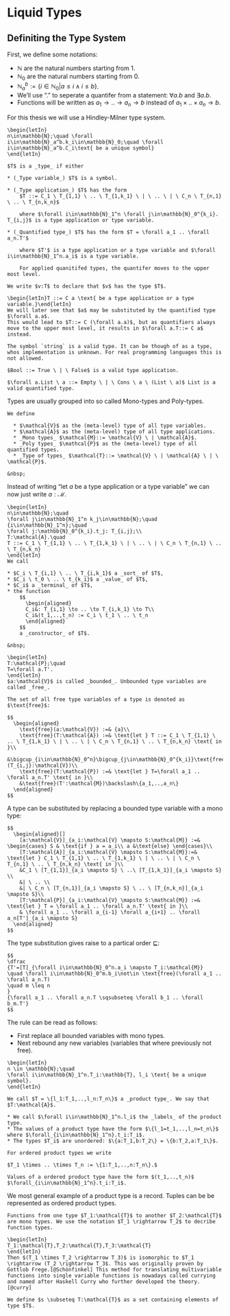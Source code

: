 \setcounter{section}{2}

# Liquid Types

## Definiting the Type System

First, we define some notations:

* $\mathbb{N}$ are the natural numbers starting from $1$.
* $\mathbb{N}_0$ are the natural numbers starting from $0$.
* $\mathbb{N}_a^b:=\{i\in \mathbb{N}_0 | a \leq i \land i \leq b\}$.
* We'll use "$.$" to seperate a quantifer from a statement: $\forall a . b$ and $\exists a . b$.
* Functions will be written as $a_1 \to .. \to a_n \to b$ instead of $a_1 \times .. \times a_n \to b$.

For this thesis we will use a Hindley-Milner type system.

```block2
\begin{letIn}
n\in\mathbb{N};\quad \forall i\in\mathbb{N}_a^b.k_i\in\mathbb{N}_0;\quad \forall i\in\mathbb{N}_a^b.C_i\text{ be a unique symbol}
\end{letIn}

$T$ is a _type_ if either

* (_Type variable_) $T$ is a symbol.

* (_Type application_) $T$ has the form
    $T ::= C_1 \ T_{1,1} \ .. \ T_{1,k_1} \ | \ .. \ | \ C_n \ T_{n,1} \ .. \ T_{n,k_n}$
    
    where $\forall i\in\mathbb{N}_1^n \forall j\in\mathbb{N}_0^{k_i}. T_{i,j}$ is a type application or type variable.

* (_Quantified type_) $T$ has the form $T = \forall a_1 .. \forall a_n.T'$

    where $T'$ is a type application or a type variable and $\forall i\in\mathbb{N}_1^n.a_i$ is a type variable.
    
    For applied quanitifed types, the quantifer moves to the upper most level.

We write $v:T$ to declare that $v$ has the type $T$.
```

```block2
\begin{letIn}T ::= C a \text{ be a type application or a type variable.}\end{letIn}
We will later see that $a$ may be substituted by the quantified type $\forall a.a$.
This would lead to $T::= C (\forall a.a)$, but as quantifiers always move to the upper most level, it results in $\forall a.T::= C a$ instead.
```

```block2
The symbol `string` is a valid type. It can be though of as a type, whos implementation is unknown. For real programming languages this is not allowed.
```

```block2
$Bool ::= True \ | \ False$ is a valid type application.

$\forall a.List \ a ::= Empty \ | \ Cons \ a \ (List \ a)$ List is a valid quantified type.
```

Types are usually grouped into so called Mono-types and Poly-types.

```definition
We define

  * $\mathcal{V}$ as the (meta-level) type of all type variables.
  * $\mathcal{A}$ as the (meta-level) type of all type applications.
  * _Mono types_ $\mathcal{M}::= \mathcal{V} \ | \mathcal{A}$.
  * _Poly types_ $\mathcal{P}$ as the (meta-level) type of all quantified types.
  * _Type of types_ $\mathcal{T}::= \mathcal{V} \ | \mathcal{A} \ | \ \mathcal{P}$.

&nbsp;
```

Instead of writing "let $a$ be a type application or a type variable" we can now just write $a:\mathcal{M}$.

```definition
\begin{letIn}
n\in\mathbb{N};\quad
\forall j\in\mathbb{N}_1^n k_j\in\mathbb{N};\quad
{i\in\mathbb{N}_1^n};\quad
\forall j:\mathbb{N}_0^{k_i}.t_j: T_{i,j};\\
T:\mathcal{A}.\quad
T ::= C_1 \ T_{1,1} \ .. \ T_{1,k_1} \ | \ .. \ | \ C_n \ T_{n,1} \ .. \ T_{n,k_n}
\end{letIn}
We call

* $C_i \ T_{i,1} \ .. \ T_{i,k_1}$ a _sort_ of $T$,
* $C_i \ t_0 \ .. \ t_{k_i}$ a _value_ of $T$,
* $C_i$ a _terminal_ of $T$,
* the function
    $$
      \begin{aligned}
      C_i&: T_{i,1} \to .. \to T_{i,k_1} \to T\\
      C_i&(t_1,..,t_n) := C_i \ t_1 \ .. \ t_n
      \end{aligned}
    $$
    a _constructor_ of $T$.

&nbsp;
```

```definition
\begin{letIn}
T:\mathcal{P};\quad
T=\forall a.T'.
\end{letIn}
$a:\mathcal{V}$ is called _bounded_. Unbounded type variables are called _free_. 

The set of all free type variables of a type is denoted as $\text{free}$:

$$
  \begin{aligned}
    \text{free}(a:\mathcal{V}) :=& {a}\\
    \text{free}(T:\mathcal{A}) :=& \text{let } T ::= C_1 \ T_{1,1} \ .. \ T_{1,k_1} \ | \ .. \ | \ C_n \ T_{n,1} \ .. \ T_{n,k_n} \text{ in }\\
    &\bigcup_{i\in\mathbb{N}_0^n}\bigcup_{j\in\mathbb{N}_0^{k_i}}\text{free}(T_{i,j}:\mathcal{V})\\
    \text{free}(T:\mathcal{P}) :=& \text{let } T=\forall a_1 .. \forall a_n.T' \text{ in }\\
    &\text{free}(T':\mathcal{M})\backslash\{a_1,..,a_n\}
  \end{aligned}
$$
```

A type can be substituted by replacing a bounded type variable with a mono type:

```definition
$$
  \begin{aligned}[]
    [a:\mathcal{V}]_{a_i:\mathcal{V} \mapsto S:\mathcal{M}} :=& \begin{cases} S & \text{if } a = a_i\\ a &\text{else} \end{cases}\\
    [T:\mathcal{A}]_{a_i:\mathcal{V} \mapsto S:\mathcal{M}}:=& \text{let } C_1 \ T_{1,1} \ .. \ T_{1,k_1} \ | \ .. \ | \ C_n \ T_{n,1} \ .. \ T_{n,k_n} \text{ in }\\
    &C_1 \ [T_{1,1}]_{a_i \mapsto S} \ ..\ [T_{1,k_1}]_{a_i \mapsto S} \\
    &| \ .. \\
    &| \ C_n \ [T_{n,1}]_{a_i \mapsto S} \ .. \ [T_{n,k_n}]_{a_i \mapsto S}\\
    [T:\mathcal{P}]_{a_i:\mathcal{V} \mapsto S:\mathcal{M}} :=& \text{let } T = \forall a_1 .. \forall a_n.T' \text{ in }\\
    & \forall a_1 .. \forall a_{i-1} \forall a_{i+1} .. \forall a_n[T']_{a_i \mapsto S}
  \end{aligned}
$$
```

The type substitution gives raise to a partical order $\sqsubseteq$:

```block2
$$
\dfrac
{T'=[T]_{\forall i\in\mathbb{N}_0^n.a_i \mapsto T_i:\mathcal{M}} 
\quad \forall i\in\mathbb{N}_0^m.b_i\not\in \text{free}(\forall a_1 .. \forall a_n.T)
\quad m \leq n
}
{\forall a_1 .. \forall a_n.T \sqsubseteq \forall b_1 .. \forall b_m.T'}
$$
```

The rule can be read as follows:

* First replace all bounded variables with mono types.
* Next rebound any new variables (variables that where previously not free).

```block2
\begin{letIn}
n \in \mathbb{N};\quad
\forall i\in\mathbb{N}_1^n.T_i:\mathbb{T}, l_i \text{ be a unique symbol}.
\end{letIn}

We call $T = \{l_1:T_1,..,l_n:T_n\}$ a _product type_. We say that $T:\mathcal{A}$.

* We call $\forall i\in\mathbb{N}_1^n.l_i$ the _labels_ of the product type.
* The values of a product type have the form $\{l_1=t_1,..,l_n=t_n\}$ where $\forall_{i\in\mathbb{N}_1^n}.t_i:T_i$.
* The types $T_i$ are unordered: $\{a:T_1,b:T_2\} = \{b:T_2,a:T_1\}$.

For ordered product types we write

$T_1 \times .. \times T_n := \{1:T_1,..,n:T_n\}.$

Values of a ordered product type have the form $(t_1,..,t_n)$ $\forall_{i\in\mathbb{N}_1^n}.t_i:T_i$.
```

We most general example of a product type is a record. Tuples can be be represented as ordered product types.

```block2

Functions from one type $T_1:\mathcal{T}$ to another $T_2:\mathcal{T}$ are mono types. We use the notation $T_1 \rightarrow T_2$ to decribe function types.
```

```block2
\begin{letIn}
T_1:\mathcal{T},T_2:\mathcal{T},T_3:\mathcal{T}
\end{letIn}
Then $(T_1 \times T_2 \rightarrow T_3)$ is isomorphic to $T_1 \rightarrow (T_2 \rightarrow T_3$. This was originally proven by Gottlob Frege.[@Schönfinkel] This method for translating multivariable functions into single variable functions is nowadays called currying and named after Haskell Curry who further developed the theory.[@curry] 
```

```definition

We define $s \subseteq T:\mathcal{T}$ as a set containing elements of type $T$.

```